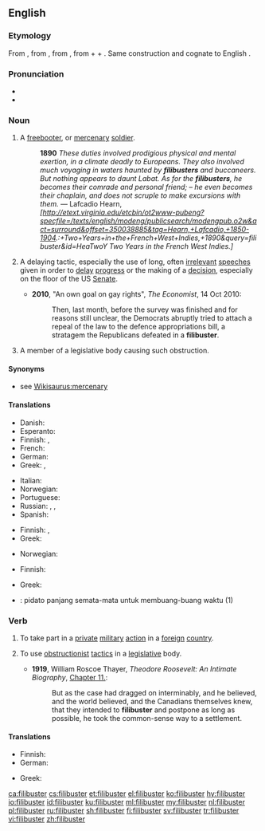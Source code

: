 ==English==
{{wikipedia}}

===Etymology===
From {{etyl|es|en}} {{m|es|filibustero||[[pirate]]}}, from {{etyl|fr|en}} {{m|fr|flibustier}}, from {{etyl|nl|en}} {{m|nl|vrijbuiter||[[freebooter]]}}, from {{m|nl|vrij||[[free]]}} + {{m|nl|buit||[[booty]]}} + {{m|nl|-er||agent}}. Same construction and cognate to English {{m|en|freebooter}}.

===Pronunciation===
* {{IPA|/ˈfɪlɪbʌstə(r)/|lang=en}}
* {{audio|en-us-filibuster.ogg|Audio (US)|lang=en}}

===Noun===
{{en-noun}}

# A [[freebooter]], or [[mercenary]] [[soldier]].
#: '''1890''' ''These duties involved prodigious physical and mental exertion, in a climate deadly to Europeans. They also involved much voyaging in waters haunted by '''filibusters''' and buccaneers. But nothing appears to daunt Labat. As for the '''filibusters''', he becomes their comrade and personal friend; – he even becomes their chaplain, and does not scruple to make excursions with them.'' — Lafcadio Hearn, ''[http://etext.virginia.edu/etcbin/ot2www-pubeng?specfile=/texts/english/modeng/publicsearch/modengpub.o2w&act=surround&offset=350038885&tag=Hearn,+Lafcadio,+1850-1904.:+Two+Years+in+the+French+West+Indies,+1890&query=filibuster&id=HeaTwoY Two Years in the French West Indies.]''
# {{label|en|US|politics}} A delaying tactic, especially the use of long, often [[irrelevant]] [[speech]]es given in order to [[delay]] [[progress]] or the making of a [[decision]], especially on the floor of the US [[senate|Senate]].
#* '''2010''', "An own goal on gay rights", ''The Economist'', 14 Oct 2010:
#*: Then, last month, before the survey was finished and for reasons still unclear, the Democrats abruptly tried to attach a repeal of the law to the defence appropriations bill, a stratagem the Republicans defeated in a '''filibuster'''.
# {{label|en|US|politics}} A member of a legislative body causing such obstruction.

====Synonyms====
* {{sense|mercenary soldier}} see [[Wikisaurus:mercenary]]

====Translations====
{{trans-top|freebooter}}
* Danish: {{t|da|fribytter}}
* Esperanto: {{t|eo|flibustro}}
* Finnish: {{t|fi|palkkasoturi}}, {{t+|fi|rosvo}}
* French: {{t+|fr|flibustier|m}}
* German: {{t+|de|Freibeuter|m}}
* Greek: {{t+|el|κουρσάρος|m}}, {{t+|el|πειρατής|m}}
{{trans-mid}}
* Italian: {{t+|it|filibustiere|m}}
* Norwegian: {{t|no|fribytter|m}}
* Portuguese: {{t|pt|flibusteiro|m}}
* Russian: {{t+|ru|флибустье́р|m}}, {{t+|ru|пира́т|m}}, {{t+|ru|наёмник|m}} {{qualifier|mercenary}}
* Spanish: {{t+|es|filibustero|m}}
{{trans-bottom}}

{{trans-top|long speech given in order to delay progress or the making of a decision}}
* Finnish: {{t+|fi|jarrutus}}, {{t|fi|jarrutuspuhe}}
* Greek: {{t+|el|κωλυσιεργία|f}}
{{trans-mid}}
* Norwegian: {{t|no|filibuster|m}}
{{trans-bottom}}

{{trans-top|A member of a legislative body causing such obstruction}}
* Finnish: {{t|fi|jarruttaja}}
{{trans-mid}}
* Greek: {{t|el|κωλυσιεργός|m|f}}
{{trans-bottom}}

{{checktrans-top}}
* {{ttbc|id}}: pidato panjang semata-mata untuk membuang-buang waktu (1)
{{checktrans-bottom}}

===Verb===
{{en-verb}}

# To take part in a [[private]] [[military]] [[action]] in a [[foreign]] [[country]].
# {{label|en|US|politics}} To use [[obstructionist]] [[tactic]]s in a [[legislative]] body.
#* '''1919''', William Roscoe Thayer, ''Theodore Roosevelt: An Intimate Biography'', [http://etext.virginia.edu/etcbin/ot2www-pubeng?specfile=/texts/english/modeng/publicsearch/modengpub.o2w&act=surround&offset=616952574&tag=Thayer,+William+Roscoe:+Theodore+Roosevelt:+An+Intimate+Biography,+1919&query=filibuster&id=ThaTheo Chapter 11.]:
#*: But as the case had dragged on interminably, and he believed, and the world believed, and the Canadians themselves knew, that they intended to '''filibuster''' and postpone as long as possible, he took the common-sense way to a settlement.

====Translations====
{{trans-top|to use obstructionist tactics in a legislative body}}
* Finnish: {{t+|fi|jarruttaa}}
* German: {{t+|de|filibustern}}
{{trans-mid}}
* Greek: {{t+|el|κωλυσιεργώ}}
{{trans-bottom}}

[[ca:filibuster]]
[[cs:filibuster]]
[[et:filibuster]]
[[el:filibuster]]
[[ko:filibuster]]
[[hy:filibuster]]
[[io:filibuster]]
[[id:filibuster]]
[[ku:filibuster]]
[[ml:filibuster]]
[[my:filibuster]]
[[nl:filibuster]]
[[pl:filibuster]]
[[ru:filibuster]]
[[sh:filibuster]]
[[fi:filibuster]]
[[sv:filibuster]]
[[tr:filibuster]]
[[vi:filibuster]]
[[zh:filibuster]]